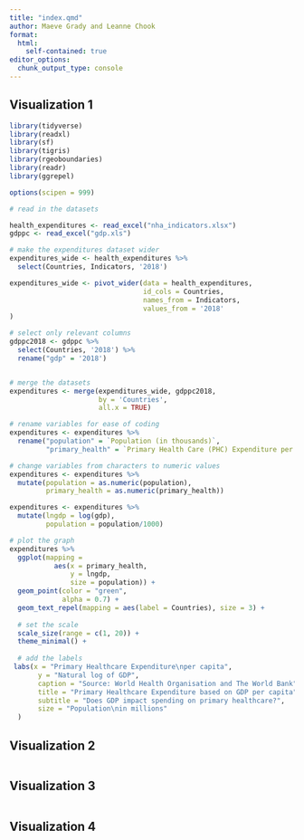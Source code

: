 ```yaml
---
title: "index.qmd"
author: Maeve Grady and Leanne Chook
format: 
  html:
    self-contained: true
editor_options: 
  chunk_output_type: console
---
```


\vspace{0.1in}

## Visualization 1

```r
library(tidyverse)
library(readxl)
library(sf)
library(tigris)
library(rgeoboundaries)
library(readr)
library(ggrepel)

options(scipen = 999)

# read in the datasets

health_expenditures <- read_excel("nha_indicators.xlsx")
gdppc <- read_excel("gdp.xls")

# make the expenditures dataset wider 
expenditures_wide <- health_expenditures %>%
  select(Countries, Indicators, '2018')

expenditures_wide <- pivot_wider(data = health_expenditures, 
                                 id_cols = Countries, 
                                 names_from = Indicators, 
                                 values_from = '2018'
)

# select only relevant columns 
gdppc2018 <- gdppc %>%
  select(Countries, '2018') %>%
  rename("gdp" = '2018')


# merge the datasets
expenditures <- merge(expenditures_wide, gdppc2018, 
                      by = 'Countries',
                      all.x = TRUE)

# rename variables for ease of coding
expenditures <- expenditures %>%
  rename("population" = `Population (in thousands)`,
         "primary_health" = `Primary Health Care (PHC) Expenditure per Capita in US$`)

# change variables from characters to numeric values 
expenditures <- expenditures %>% 
  mutate(population = as.numeric(population),
         primary_health = as.numeric(primary_health))

expenditures <- expenditures %>% 
  mutate(lngdp = log(gdp),
         population = population/1000)

# plot the graph
expenditures %>%
  ggplot(mapping =
           aes(x = primary_health, 
               y = lngdp, 
               size = population)) +
  geom_point(color = "green", 
             alpha = 0.7) +
  geom_text_repel(mapping = aes(label = Countries), size = 3) +
  
  # set the scale 
  scale_size(range = c(1, 20)) +
  theme_minimal() +
  
  # add the labels
 labs(x = "Primary Healthcare Expenditure\nper capita",
       y = "Natural log of GDP",
       caption = "Source: World Health Organisation and The World Bank", 
       title = "Primary Healthcare Expenditure based on GDP per capita", 
       subtitle = "Does GDP impact spending on primary healthcare?", 
       size = "Population\nin millions"
  ) 


```

\newpage

## Visualization 2

```r

```

\newpage

## Visualization 3

```r

```

\newpage

## Visualization 4

```r


```